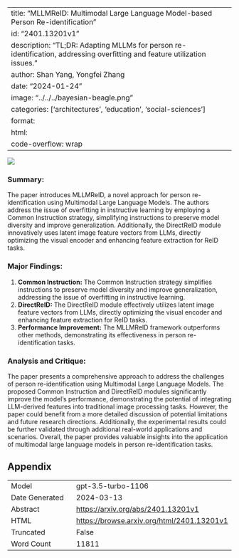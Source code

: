 
---
title: "MLLMReID: Multimodal Large Language Model-based Person Re-identification"
id: "2401.13201v1"
description: "TL;DR: Adapting MLLMs for person re-identification, addressing overfitting and feature utilization issues."
author: Shan Yang, Yongfei Zhang
date: "2024-01-24"
image: "../../../bayesian-beagle.png"
categories: ['architectures', 'education', 'social-sciences']
format:
  html:
    code-overflow: wrap
---

![](../../../bayesian-beagle.png)

### **Summary:**
The paper introduces MLLMReID, a novel approach for person re-identification using Multimodal Large Language Models. The authors address the issue of overfitting in instructive learning by employing a Common Instruction strategy, simplifying instructions to preserve model diversity and improve generalization. Additionally, the DirectReID module innovatively uses latent image feature vectors from LLMs, directly optimizing the visual encoder and enhancing feature extraction for ReID tasks.

### Major Findings:
1. **Common Instruction:** The Common Instruction strategy simplifies instructions to preserve model diversity and improve generalization, addressing the issue of overfitting in instructive learning.
2. **DirectReID:** The DirectReID module effectively utilizes latent image feature vectors from LLMs, directly optimizing the visual encoder and enhancing feature extraction for ReID tasks.
3. **Performance Improvement:** The MLLMReID framework outperforms other methods, demonstrating its effectiveness in person re-identification tasks.

### Analysis and Critique:
The paper presents a comprehensive approach to address the challenges of person re-identification using Multimodal Large Language Models. The proposed Common Instruction and DirectReID modules significantly improve the model's performance, demonstrating the potential of integrating LLM-derived features into traditional image processing tasks. However, the paper could benefit from a more detailed discussion of potential limitations and future research directions. Additionally, the experimental results could be further validated through additional real-world applications and scenarios. Overall, the paper provides valuable insights into the application of multimodal large language models in person re-identification tasks.

## Appendix

|          |          |
|----------|----------|
| Model     | gpt-3.5-turbo-1106       |
| Date Generated     | 2024-03-13       |
| Abstract | [https://arxiv.org/abs/2401.13201v1](https://arxiv.org/abs/2401.13201v1)        |
| HTML     | [https://browse.arxiv.org/html/2401.13201v1](https://browse.arxiv.org/html/2401.13201v1)       |
| Truncated       | False       |
| Word Count       | 11811       |